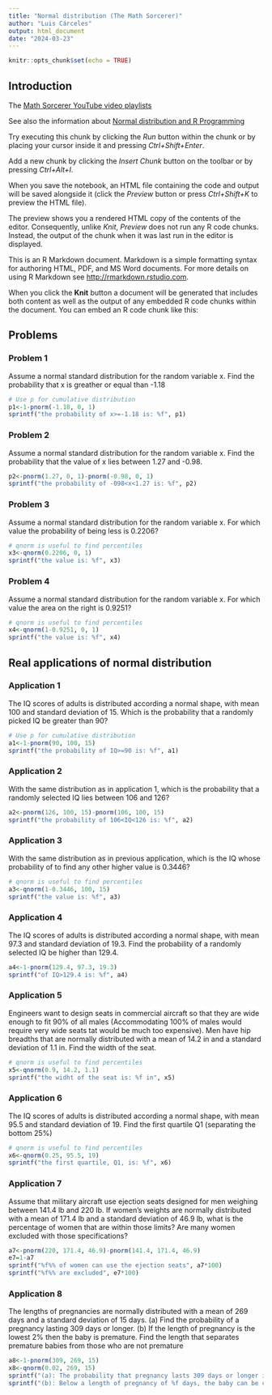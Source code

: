 ```yaml
---
title: "Normal distribution (The Math Sorcerer)"
author: "Luis Cárceles"
output: html_document
date: "2024-03-23"
---
```


```r
knitr::opts_chunk$set(echo = TRUE)
```

## Introduction

The [Math Sorcerer YouTube video playlists](https://www.youtube.com/playlist?list=PLO1y6V1SXjjOGMSp8-6PYaboAWdNsoDNm)

See also the information about [Normal distribution and R Programming](https://www.geeksforgeeks.org/normal-distribution-in-r/?ref=lbp)

Try executing this chunk by clicking the *Run* button within the chunk or by placing your cursor inside it and pressing *Ctrl+Shift+Enter*.

Add a new chunk by clicking the *Insert Chunk* button on the toolbar or by pressing *Ctrl+Alt+I*.

When you save the notebook, an HTML file containing the code and output will be saved alongside it (click the *Preview* button or press *Ctrl+Shift+K* to preview the HTML file).

The preview shows you a rendered HTML copy of the contents of the editor. Consequently, unlike *Knit*, *Preview* does not run any R code chunks. Instead, the output of the chunk when it was last run in the editor is displayed.

This is an R Markdown document. Markdown is a simple formatting syntax for authoring HTML, PDF, and MS Word documents. For more details on using R Markdown see <http://rmarkdown.rstudio.com>.

When you click the **Knit** button a document will be generated that includes both content as well as the output of any embedded R code chunks within the document. You can embed an R code chunk like this:

## Problems

### Problem 1

Assume a normal standard distribution for the random variable x. Find the probability that x is greather or equal than -1.18

```r
# Use p for cumulative distribution
p1<-1-pnorm(-1.18, 0, 1)
sprintf("the probability of x>=-1.18 is: %f", p1)
```

### Problem 2

Assume a normal standard distribution for the random variable x. Find the probability that the value of x lies between 1.27 and -0.98.

```r
p2<-pnorm(1.27, 0, 1)-pnorm(-0.98, 0, 1)
sprintf("the probability of -098<x<1.27 is: %f", p2)
```

### Problem 3

Assume a normal standard distribution for the random variable x. For which value the probability of being less is 0.2206?

```r
# qnorm is useful to find percentiles
x3<-qnorm(0.2206, 0, 1)
sprintf("the value is: %f", x3)
```

### Problem 4

Assume a normal standard distribution for the random variable x. For which value the area on the right is 0.9251?

```r
# qnorm is useful to find percentiles
x4<-qnorm(1-0.9251, 0, 1)
sprintf("the value is: %f", x4)
```

## Real applications of normal distribution

### Application 1

The IQ scores of adults is distributed according a normal shape, with mean 100 and standard deviation of 15. Which is the probability that a randomly picked IQ be greater than 90?

```r
# Use p for cumulative distribution
a1<-1-pnorm(90, 100, 15)
sprintf("the probability of IQ>=90 is: %f", a1)
```

### Application 2

With the same distribution as in application 1, which is the probability that a randomly selected IQ lies between 106 and 126?

```r
a2<-pnorm(126, 100, 15)-pnorm(106, 100, 15)
sprintf("the probability of 106<IQ<126 is: %f", a2)
```

### Application 3

With the same distribution as in previous application, which is the IQ whose probability of to find any other higher value is 0.3446?

```r
# qnorm is useful to find percentiles
a3<-qnorm(1-0.3446, 100, 15)
sprintf("the value is: %f", a3)
```

### Application 4

The IQ scores of adults is distributed according a normal shape, with mean 97.3 and standard deviation of 19.3. Find the probability of a randomly selected IQ be higher than 129.4.

```r
a4<-1-pnorm(129.4, 97.3, 19.3)
sprintf("of IQ>129.4 is: %f", a4)
```

### Application 5

Engineers want to design seats in commercial aircraft so that they are wide enough to fit 90% of all males (Accommodating 100% of males would require very wide seats tat would be much too expensive). Men have hip breadths that are normally distributed with a mean of 14.2 in and a standard deviation of 1.1 in. Find the width of the seat.

```r
# qnorm is useful to find percentiles
x5<-qnorm(0.9, 14.2, 1.1)
sprintf("the widht of the seat is: %f in", x5)
```

### Application 6

The IQ scores of adults is distributed according a normal shape, with mean 95.5 and standard deviation of 19. Find the first quartile Q1 (separating the bottom 25%)

```r
# qnorm is useful to find percentiles
x6<-qnorm(0.25, 95.5, 19)
sprintf("the first quartile, Q1, is: %f", x6)
```

### Application 7

Assume that military aircraft use ejection seats designed for men weighing between 141.4 lb and 220 lb. If women's weights are normally distributed with a mean of 171.4 lb and a standard deviation of 46.9 lb, what is the percentage of women that are within those limits? Are many women excluded with those specifications?

```r
a7<-pnorm(220, 171.4, 46.9)-pnorm(141.4, 171.4, 46.9)
e7=1-a7
sprintf("%f%% of women can use the ejection seats", a7*100)
sprintf("%f%% are excluded", e7*100)

```

### Application 8

The lengths of pregnancies are normally distributed with a mean of 269 days and a standard deviation of 15 days. (a) Find the probability of a pregnancy lasting 309 days or longer. (b) If the length of pregnancy is the lowest 2% then the baby is premature. Find the length that separates premature babies from those who are not premature

```r
a8<-1-pnorm(309, 269, 15)
x8<-qnorm(0.02, 269, 15)
sprintf("(a): The probability that pregnancy lasts 309 days or longer is: %f", a8)
sprintf("(b): Below a length of pregnancy of %f days, the baby can be considered premature", x8)
```

